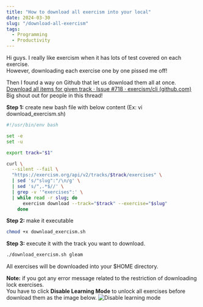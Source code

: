 ```yaml
---
title: "How to download all exercism into your local"
date: 2024-03-30
slug: "/download-all-exercism"
tags:
  - Programming
  - Productivity
---
```


Hi guys. I really like exercism when it has lots of test covered on each exercise.  
However, downloading each exercise one by one pissed me off!

Then I found a way on Github that let us download them all at once.  
[Download all items for given track · Issue #718 · exercism/cli (github.com)](https://github.com/exercism/cli/issues/718)  
Big shout out for people in this thread!

**Step 1:** create new bash file with below content (Ex: vi download_exercism.sh)

```bash
#!/usr/bin/env bash

set -e
set -u

export track="$1"

curl \
  --silent --fail \
  "https://exercism.org/api/v2/tracks/$track/exercises" \
  | sed 's/"slug":"/\n/g' \
  | sed 's/",.*$//' \
  | grep -v '"exercises":' \
  | while read -r slug; do
      exercism download --track="$track" --exercise="$slug"
    done
```

**Step 2:** make it executable

```bash
chmod +x download_exercism.sh
```

**Step 3:** execute it with the track you want to download.

```bash
./download_exercism.sh gleam
```

All exercises will be downloaded into your $HOME directory.

**Note:** if you got any error message related to the restriction of downloading lock exercises.  
You have to click **Disable Learning Mode** to unlock all exercises before download them as the image below.
![Disable learning mode](./Exercism-disable-learning-mode.png)
